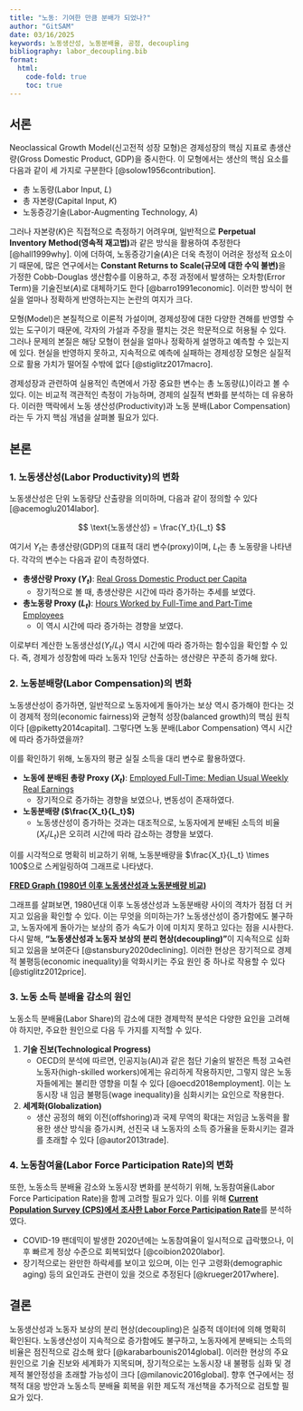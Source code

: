 ```yaml
---
title: "노동: 기여한 만큼 분배가 되었나?"
author: "GitSAM"
date: 03/16/2025
keywords: 노동생산성, 노동분배율, 공정, decoupling
bibliography: labor_decoupling.bib
format:
  html:
    code-fold: true
    toc: true
---
```

## 서론
Neoclassical Growth Model(신고전적 성장 모형)은 경제성장의 핵심 지표로 총생산량(Gross Domestic Product, GDP)을 중시한다. 이 모형에서는 생산의 핵심 요소를 다음과 같이 세 가지로 구분한다 [@solow1956contribution].  

- 총 노동량(Labor Input, $L$)  
- 총 자본량(Capital Input, $K$)  
- 노동증강기술(Labor-Augmenting Technology, $A$)  

그러나 자본량($K$)은 직접적으로 측정하기 어려우며, 일반적으로 **Perpetual Inventory Method(영속적 재고법)**과 같은 방식을 활용하여 추정한다 [@hall1999why]. 이에 더하여, 노동증강기술($A$)은 더욱 측정이 어려운 정성적 요소이기 때문에, 많은 연구에서는 **Constant Returns to Scale(규모에 대한 수익 불변)**을 가정한 Cobb-Douglas 생산함수를 이용하고, 추정 과정에서 발생하는 오차항(Error Term)을 기술진보($A$)로 대체하기도 한다 [@barro1991economic]. 이러한 방식이 현실을 얼마나 정확하게 반영하는지는 논란의 여지가 크다.  

모형(Model)은 본질적으로 이론적 가설이며, 경제성장에 대한 다양한 견해를 반영할 수 있는 도구이기 때문에, 각자의 가설과 주장을 펼치는 것은 학문적으로 허용될 수 있다. 그러나 문제의 본질은 해당 모형이 현실을 얼마나 정확하게 설명하고 예측할 수 있는지에 있다. 현실을 반영하지 못하고, 지속적으로 예측에 실패하는 경제성장 모형은 실질적으로 활용 가치가 떨어질 수밖에 없다 [@stiglitz2017macro].  

경제성장과 관련하여 실용적인 측면에서 가장 중요한 변수는 총 노동량($L$)이라고 볼 수 있다. 이는 비교적 객관적인 측정이 가능하며, 경제의 실질적 변화를 분석하는 데 유용하다. 이러한 맥락에서 노동 생산성(Productivity)과 노동 분배(Labor Compensation)라는 두 가지 핵심 개념을 살펴볼 필요가 있다.  

## 본론

### 1. 노동생산성(Labor Productivity)의 변화  

노동생산성은 단위 노동량당 산출량을 의미하며, 다음과 같이 정의할 수 있다 [@acemoglu2014labor].  

$$
\text{노동생산성} = \frac{Y_t}{L_t}
$$  

여기서 $Y_t$는 총생산량(GDP)의 대표적 대리 변수(proxy)이며, $L_t$는 총 노동량을 나타낸다. 각각의 변수는 다음과 같이 측정하였다.  

- **총생산량 Proxy ($Y_t$)**: [Real Gross Domestic Product per Capita](https://fred.stlouisfed.org/series/A939RX0Q048SBEA)  
  - 장기적으로 볼 때, 총생산량은 시간에 따라 증가하는 추세를 보였다.  

- **총노동량 Proxy ($L_t$)**: [Hours Worked by Full-Time and Part-Time Employees](https://fred.stlouisfed.org/series/B4701C0A222NBEA)  
  - 이 역시 시간에 따라 증가하는 경향을 보였다.  

이로부터 계산한 노동생산성($Y_t/L_t$) 역시 시간에 따라 증가하는 함수임을 확인할 수 있다. 즉, 경제가 성장함에 따라 노동자 1인당 산출하는 생산량은 꾸준히 증가해 왔다.

### 2. 노동분배량(Labor Compensation)의 변화  

노동생산성이 증가하면, 일반적으로 노동자에게 돌아가는 보상 역시 증가해야 한다는 것이 경제적 정의(economic fairness)와 균형적 성장(balanced growth)의 핵심 원칙이다 [@piketty2014capital]. 그렇다면 노동 분배(Labor Compensation) 역시 시간에 따라 증가하였을까?  

이를 확인하기 위해, 노동자의 평균 실질 소득을 대리 변수로 활용하였다.  

- **노동에 분배된 총량 Proxy ($X_t$)**: [Employed Full-Time: Median Usual Weekly Real Earnings](https://fred.stlouisfed.org/series/LES1252881600Q)  
  - 장기적으로 증가하는 경향을 보였으나, 변동성이 존재하였다.  

- **노동분배량 ($\frac{X_t}{L_t}$)**  
  - 노동생산성이 증가하는 것과는 대조적으로, 노동자에게 분배된 소득의 비율($X_t/L_t$)은 오히려 시간에 따라 감소하는 경향을 보였다.  

이를 시각적으로 명확히 비교하기 위해, 노동분배량을 $\frac{X_t}{L_t} \times 100$으로 스케일링하여 그래프로 나타냈다.  

[**FRED Graph (1980년 이후 노동생산성과 노동분배량 비교)**](https://fred.stlouisfed.org/graph/?g=1EBUJ)  

그래프를 살펴보면, 1980년대 이후 노동생산성과 노동분배량 사이의 격차가 점점 더 커지고 있음을 확인할 수 있다. 이는 무엇을 의미하는가? 노동생산성이 증가함에도 불구하고, 노동자에게 돌아가는 보상의 증가 속도가 이에 미치지 못하고 있다는 점을 시사한다. 다시 말해, **"노동생산성과 노동자 보상의 분리 현상(decoupling)"**이 지속적으로 심화되고 있음을 보여준다 [@stansbury2020declining]. 이러한 현상은 장기적으로 경제적 불평등(economic inequality)을 악화시키는 주요 원인 중 하나로 작용할 수 있다 [@stiglitz2012price].  

### 3. 노동 소득 분배율 감소의 원인  

노동소득 분배율(Labor Share)의 감소에 대한 경제학적 분석은 다양한 요인을 고려해야 하지만, 주요한 원인으로 다음 두 가지를 지적할 수 있다.  

1. **기술 진보(Technological Progress)**  
   - OECD의 분석에 따르면, 인공지능(AI)과 같은 첨단 기술의 발전은 특정 고숙련 노동자(high-skilled workers)에게는 유리하게 작용하지만, 그렇지 않은 노동자들에게는 불리한 영향을 미칠 수 있다 [@oecd2018employment]. 이는 노동시장 내 임금 불평등(wage inequality)을 심화시키는 요인으로 작용한다.  

2. **세계화(Globalization)**  
   - 생산 공정의 해외 이전(offshoring)과 국제 무역의 확대는 저임금 노동력을 활용한 생산 방식을 증가시켜, 선진국 내 노동자의 소득 증가율을 둔화시키는 결과를 초래할 수 있다 [@autor2013trade].  

### 4. 노동참여율(Labor Force Participation Rate)의 변화  

또한, 노동소득 분배율 감소와 노동시장 변화를 분석하기 위해, 노동참여율(Labor Force Participation Rate)을 함께 고려할 필요가 있다. 이를 위해 [**Current Population Survey (CPS)에서 조사한 Labor Force Participation Rate**](https://fred.stlouisfed.org/series/CIVPART)를 분석하였다.  

- COVID-19 팬데믹이 발생한 2020년에는 노동참여율이 일시적으로 급락했으나, 이후 빠르게 정상 수준으로 회복되었다 [@coibion2020labor].  
- 장기적으로는 완만한 하락세를 보이고 있으며, 이는 인구 고령화(demographic aging) 등의 요인과도 관련이 있을 것으로 추정된다 [@krueger2017where].  

## 결론  

노동생산성과 노동자 보상의 분리 현상(decoupling)은 실증적 데이터에 의해 명확히 확인된다. 노동생산성이 지속적으로 증가함에도 불구하고, 노동자에게 분배되는 소득의 비율은 점진적으로 감소해 왔다 [@karabarbounis2014global]. 이러한 현상의 주요 원인으로 기술 진보와 세계화가 지목되며, 장기적으로는 노동시장 내 불평등 심화 및 경제적 불안정성을 초래할 가능성이 크다 [@milanovic2016global]. 향후 연구에서는 정책적 대응 방안과 노동소득 분배율 회복을 위한 제도적 개선책을 추가적으로 검토할 필요가 있다.  

